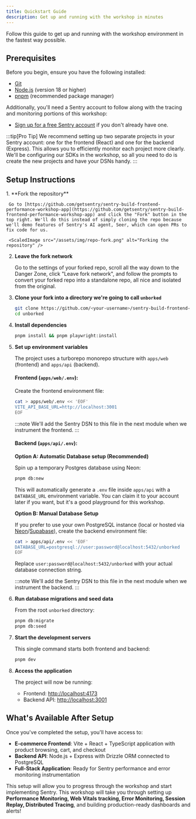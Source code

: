 ```yaml
---
title: Quickstart Guide
description: Get up and running with the workshop in minutes
---
```



Follow this guide to get up and running with the workshop environment in the fastest way possible.

## Prerequisites

Before you begin, ensure you have the following installed:

- [Git](https://git-scm.com/downloads)
- [Node.js](https://nodejs.org/) (version 18 or higher)
- [pnpm](https://pnpm.io/) (recommended package manager)

Additionally, you'll need a Sentry account to follow along with the tracing and monitoring portions of this workshop:

- [Sign up for a free Sentry account](https://sentry.io/signup/) if you don't already have one.

:::tip[Pro Tip]
We recommend setting up two separate projects in your Sentry account: one for the frontend (React) and one for the backend (Express). This allows you to efficiently monitor each project more clearly. We'll be configuring our SDKs in the workshop, so all you need to do is create the new projects and have your DSNs handy.
:::

## Setup Instructions

<Steps>
1. **Fork the repository**

     Go to [https://github.com/getsentry/sentry-build-frontend-performance-workshop-app](https://github.com/getsentry/sentry-build-frontend-performance-workshop-app) and click the "Fork" button in the top right. We'll do this instead of simply cloning the repo because we'll demo features of Sentry's AI agent, Seer, which can open PRs to fix code for us.

     <ScaledImage src="/assets/img/repo-fork.png" alt="Forking the repository" />

2. **Leave the fork network**

   Go to the settings of your forked repo, scroll all the way down to the Danger Zone, click "Leave fork network", and follow the prompts to convert your forked repo into a standalone repo, all nice and isolated from the original.

   <ScaledImage
     src="/assets/img/leave-fork-network.png"
     alt="Leaving the fork network"
     size={75}
   />

3. **Clone your fork into a directory we're going to call `unborked`**

   ```bash title="Cloning the repository"
   git clone https://github.com/<your-username>/sentry-build-frontend-performance-workshop-app.git unborked
   cd unborked
   ```

4. **Install dependencies**

   ```bash title="Installing dependencies"
   pnpm install && pnpm playwright:install
   ```

5. **Set up environment variables**

   The project uses a turborepo monorepo structure with `apps/web` (frontend) and `apps/api` (backend).

   #### Frontend (`apps/web/.env`):

   Create the frontend environment file:

   ```bash title="Creating the frontend environment file"
   cat > apps/web/.env << 'EOF'
   VITE_API_BASE_URL=http://localhost:3001
   EOF
   ```

   :::note
   We'll add the Sentry DSN to this file in the next module when we instrument the frontend.
   :::

   #### Backend (`apps/api/.env`):

   **Option A: Automatic Database setup (Recommended)**

   Spin up a temporary Postgres database using Neon:

   ```bash title="Creating a temporary Postgres database using Neon"
   pnpm db:new
   ```

   This will automatically generate a `.env` file inside `apps/api` with a `DATABASE_URL` environment variable. You can claim it to your account later if you want, but it's a good playground for this workshop.

   **Option B: Manual Database Setup**

   If you prefer to use your own PostgreSQL instance (local or hosted via [Neon](https://neon.tech)/[Supabase](https://supabase.com)), create the backend environment file:

   ```bash title="Creating the backend environment file"
   cat > apps/api/.env << 'EOF'
   DATABASE_URL=postgresql://user:password@localhost:5432/unborked
   EOF
   ```

   Replace `user:password@localhost:5432/unborked` with your actual database connection string.

   :::note
   We'll add the Sentry DSN to this file in the next module when we instrument the backend.
   :::

6. **Run database migrations and seed data**

   From the root `unborked` directory:

   ```bash title="Running database migrations and seed data"
   pnpm db:migrate
   pnpm db:seed
   ```

7. **Start the development servers**

   This single command starts both frontend and backend:

   ```bash title="Starting the development servers"
   pnpm dev
   ```

8. **Access the application**

   The project will now be running:
   - Frontend: [http://localhost:4173](http://localhost:4173)
   - Backend API: [http://localhost:3001](http://localhost:3001)

</Steps>

## What's Available After Setup

<ScaledImage src="/assets/img/initial-app.png" alt="Unborked app" />

Once you've completed the setup, you'll have access to:

- **E-commerce Frontend**: Vite + React + TypeScript application with product browsing, cart, and checkout
- **Backend API**: Node.js + Express with Drizzle ORM connected to PostgreSQL
- **Full-Stack Application**: Ready for Sentry performance and error monitoring instrumentation

This setup will allow you to progress through the workshop and start implementing Sentry. This workshop will take you through setting up **Performance Monitoring, Web Vitals tracking, Error Monitoring, Session Replay, Distributed Tracing**, and building production-ready dashboards and alerts!
